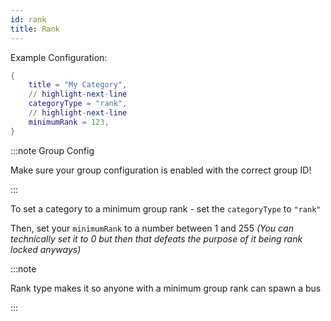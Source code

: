 ```yaml
---
id: rank
title: Rank
---
```


Example Configuration:

```lua
{
	title = "My Category",
    // highlight-next-line
	categoryType = "rank",
    // highlight-next-line
    minimumRank = 123,
}
```

:::note Group Config

Make sure your group configuration is enabled with the correct group ID!

:::

To set a category to a minimum group rank - set the `categoryType` to `"rank"`

Then, set your `minimumRank` to a number between 1 and 255
_(You can technically set it to 0 but then that defeats the purpose of it being rank locked anyways)_

:::note

Rank type makes it so anyone with a minimum group rank can spawn a bus

:::
